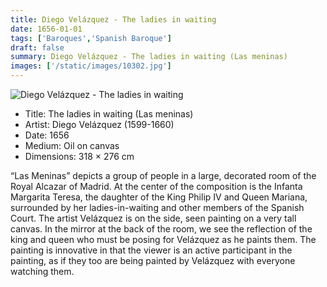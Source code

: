 ```yaml
---
title: Diego Velázquez - The ladies in waiting
date: 1656-01-01
tags: ['Baroques','Spanish Baroque']
draft: false
summary: Diego Velázquez - The ladies in waiting (Las meninas)
images: ['/static/images/10302.jpg']
---
```


![Diego Velázquez - The ladies in waiting](/static/images/10302.jpg)

* Title: The ladies in waiting (Las meninas)
* Artist: Diego Velázquez (1599-1660)
* Date: 1656
* Medium: Oil on canvas
* Dimensions: 318 × 276 cm

“Las Meninas” depicts a group of people in a large, decorated room of the Royal Alcazar of Madrid. At the center of the composition is the Infanta Margarita Teresa, the daughter of the King Philip IV and Queen Mariana, surrounded by her ladies-in-waiting and other members of the Spanish Court. The artist Velázquez is on the side, seen painting on a very tall canvas. In the mirror at the back of the room, we see the reflection of the king and queen who must be posing for Velázquez as he paints them. The painting is innovative in that the viewer is an active participant in the painting, as if they too are being painted by Velázquez with everyone watching them.

